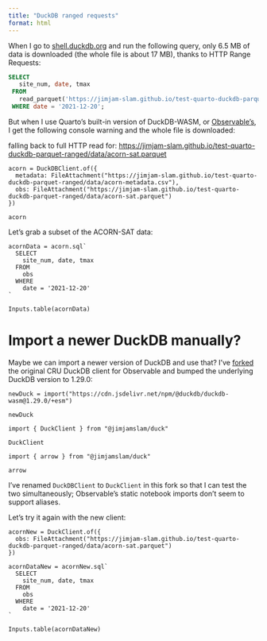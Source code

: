 ```yaml
---
title: "DuckDB ranged requests"
format: html
---
```


When I go to [shell.duckdb.org](https://shell.duckdb.org) and run the following query, only 6.5 MB of data is downloaded (the whole file is about 17 MB), thanks to HTTP Range Requests:

```sql
SELECT
   site_num, date, tmax
 FROM
   read_parquet('https://jimjam-slam.github.io/test-quarto-duckdb-parquet-ranged/data/acorn-sat.parquet')
 WHERE date = '2021-12-20';
```

But when I use Quarto's built-in version of DuckDB-WASM, or [Observable's](https://observablehq.com), I get the following console warning and the whole file is downloaded:

:::{.callout-warning}
falling back to full HTTP read for: <https://jimjam-slam.github.io/test-quarto-duckdb-parquet-ranged/data/acorn-sat.parquet>
:::

```ojs

acorn = DuckDBClient.of({
  metadata: FileAttachment("https://jimjam-slam.github.io/test-quarto-duckdb-parquet-ranged/data/acorn-metadata.csv"),
  obs: FileAttachment("https://jimjam-slam.github.io/test-quarto-duckdb-parquet-ranged/data/acorn-sat.parquet")
})

acorn
```

Let's grab a subset of the ACORN-SAT data:

```ojs
acornData = acorn.sql`
  SELECT
    site_num, date, tmax
  FROM
    obs
  WHERE
    date = '2021-12-20'
`
```

```ojs
Inputs.table(acornData)
```

# Import a newer DuckDB manually?

Maybe we can import a newer version of DuckDB and use that? I've [forked](https://observablehq.com/@jimjamslam/duck) the original CRU DuckDB client for Observable and bumped the underlying DuckDB version to 1.29.0:

```ojs
newDuck = import("https://cdn.jsdelivr.net/npm/@duckdb/duckdb-wasm@1.29.0/+esm")

newDuck

import { DuckClient } from "@jimjamslam/duck"

DuckClient

import { arrow } from "@jimjamslam/duck"

arrow
```

:::{.callout-note}
I've renamed `DuckDBClient` to `DuckClient` in this fork so that I can test the two simultaneously; Observable's static notebook imports don't seem to support aliases.
:::

Let's try it again with the new client:

```ojs
acornNew = DuckClient.of({
  obs: FileAttachment("https://jimjam-slam.github.io/test-quarto-duckdb-parquet-ranged/data/acorn-sat.parquet")
})
```

```ojs
acornDataNew = acornNew.sql`
  SELECT
    site_num, date, tmax
  FROM
    obs
  WHERE
    date = '2021-12-20'
`
```

```ojs
Inputs.table(acornDataNew)
```